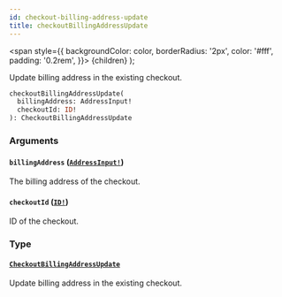 ```yaml
---
id: checkout-billing-address-update
title: checkoutBillingAddressUpdate
---
```


<span
style={{
      backgroundColor: color,
      borderRadius: '2px',
      color: '#fff',
      padding: '0.2rem',
    }}>
{children}
</span>
);

Update billing address in the existing checkout.

```graphql
checkoutBillingAddressUpdate(
  billingAddress: AddressInput!
  checkoutId: ID!
): CheckoutBillingAddressUpdate

```

### Arguments

#### `billingAddress` ([`AddressInput!`](/api-reference/inputs/address-input.mdx))

The billing address of the checkout.

#### `checkoutId` ([`ID!`](/api-reference/scalars/id.mdx))

ID of the checkout.

### Type

#### [`CheckoutBillingAddressUpdate`](/api-reference/objects/checkout-billing-address-update.mdx)

Update billing address in the existing checkout.
